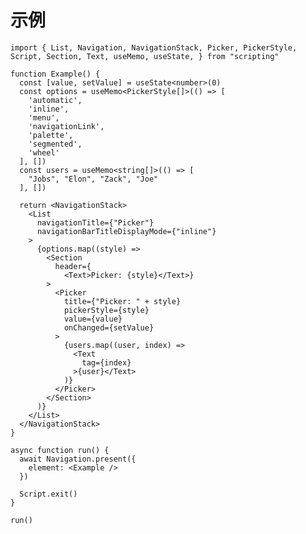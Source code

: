 # 示例

```tsx
import { List, Navigation, NavigationStack, Picker, PickerStyle, Script, Section, Text, useMemo, useState, } from "scripting"

function Example() {
  const [value, setValue] = useState<number>(0)
  const options = useMemo<PickerStyle[]>(() => [
    'automatic',
    'inline',
    'menu',
    'navigationLink',
    'palette',
    'segmented',
    'wheel'
  ], [])
  const users = useMemo<string[]>(() => [
    "Jobs", "Elon", "Zack", "Joe"
  ], [])

  return <NavigationStack>
    <List
      navigationTitle={"Picker"}
      navigationBarTitleDisplayMode={"inline"}
    >
      {options.map((style) =>
        <Section
          header={
            <Text>Picker: {style}</Text>}
        >
          <Picker
            title={"Picker: " + style}
            pickerStyle={style}
            value={value}
            onChanged={setValue}
          >
            {users.map((user, index) =>
              <Text
                tag={index}
              >{user}</Text>
            )}
          </Picker>
        </Section>
      )}
    </List>
  </NavigationStack>
}

async function run() {
  await Navigation.present({
    element: <Example />
  })

  Script.exit()
}

run()
```